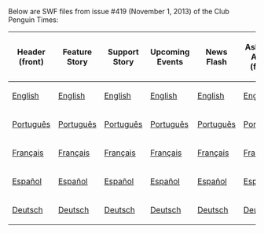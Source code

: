 Below are SWF files from issue #419 (November 1, 2013) of the Club Penguin Times:

<center>
{|class="wikitable" border="1"
!Header (front)
!Feature Story
!Support Story
!Upcoming Events
!News Flash
!Ask Aunt Arctic (front)
!Header (back)
!Ask Aunt Arctic (back)
!Jokes and Riddles
!Secrets
!Feature More
|-
|[[Media:CPT419EN-headerfront.swf|English]]||[[Media:CPT419EN-featurestory.swf|English]]||[[Media:CPT419EN-supportstory.swf|English]]||[[Media:CPT419EN-upcomingevents.swf|English]]||[[Media:CPT419EN-newsflash.swf|English]]||[[Media:CPT419EN-askauntarcticfront.swf|English]]||[[Media:CPT419EN-headerback.swf|English]]||[[Media:CPT419EN-askauntarcticback.swf|English]]||[[Media:CPT419EN-jokesandriddles.swf|English]]||[[Media:CPT419EN-secretoverlay.swf|English]]||[[Media:CPT419EN-featuremore.swf|English]]
|-
|[[Media:CPT419PT-headerfront.swf|Português]]||[[Media:CPT419PT-featurestory.swf|Português]]||[[Media:CPT419PT-supportstory.swf|Português]]||[[Media:CPT419PT-upcomingevents.swf|Português]]||[[Media:CPT419PT-newsflash.swf|Português]]||[[Media:CPT419PT-askauntarcticfront.swf|Português]]||[[Media:CPT419PT-headerback.swf|Português]]||[[Media:CPT419PT-askauntarcticback.swf|Português]]||[[Media:CPT419PT-jokesandriddles.swf|Português]]||[[Media:CPT419PT-secretoverlay.swf|Português]]||[[Media:CPT419PT-featuremore.swf|Português]]
|-
|[[Media:CPT419FR-headerfront.swf|Français]]||[[Media:CPT419FR-featurestory.swf|Français]]||[[Media:CPT419FR-supportstory.swf|Français]]||[[Media:CPT419FR-upcomingevents.swf|Français]]||[[Media:CPT419FR-newsflash.swf|Français]]||[[Media:CPT419FR-askauntarcticfront.swf|Français]]||[[Media:CPT419FR-headerback.swf|Français]]||[[Media:CPT419FR-askauntarcticback.swf|Français]]||[[Media:CPT419FR-jokesandriddles.swf|Français]]||[[Media:CPT419FR-secretoverlay.swf|Français]]||[[Media:CPT419FR-featuremore.swf|Français]]
|-
|[[Media:CPT419ES-headerfront.swf|Español]]||[[Media:CPT419ES-featurestory.swf|Español]]||[[Media:CPT419ES-supportstory.swf|Español]]||[[Media:CPT419ES-upcomingevents.swf|Español]]||[[Media:CPT419ES-newsflash.swf|Español]]||[[Media:CPT419ES-askauntarcticfront.swf|Español]]||[[Media:CPT419ES-headerback.swf|Español]]||[[Media:CPT419ES-askauntarcticback.swf|Español]]||[[Media:CPT419ES-jokesandriddles.swf|Español]]||[[Media:CPT419ES-secretoverlay.swf|Español]]||[[Media:CPT419ES-featuremore.swf|Español]]
|-
|[[Media:CPT419DE-headerfront.swf|Deutsch]]||[[Media:CPT419DE-featurestory.swf|Deutsch]]||[[Media:CPT419DE-supportstory.swf|Deutsch]]||[[Media:CPT419DE-upcomingevents.swf|Deutsch]]||[[Media:CPT419DE-newsflash.swf|Deutsch]]||[[Media:CPT419DE-askauntarcticfront.swf|Deutsch]]||[[Media:CPT419DE-headerback.swf|Deutsch]]||[[Media:CPT419DE-askauntarcticback.swf|Deutsch]]||[[Media:CPT419DE-jokesandriddles.swf|Deutsch]]||[[Media:CPT419DE-secretoverlay.swf|Deutsch]]||[[Media:CPT419DE-featuremore.swf|Deutsch]]
|}
</center>
